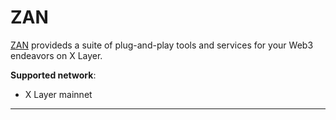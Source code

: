 # ZAN

[ZAN](https://zan.top "ZAN") provideds a suite of plug-and-play tools and services for your Web3 endeavors on X Layer.

**Supported network**: 
- X Layer mainnet

--- 
